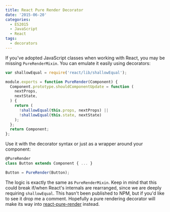 ```yaml
---
title: React Pure Render Decorator
date: '2015-06-20'
categories:
  - ES2015
  - JavaScript
  - React
tags:
  - decorators
---
```




If you've adopted JavaScript classes when working with React, you may be missing `PureRenderMixin`. You can emulate it easily using decorators:

```javascript
var shallowEqual = require('react/lib/shallowEqual');

module.exports = function PureRender(Component) {
  Component.prototype.shouldComponentUpdate = function (
    nextProps,
    nextState,
  ) {
    return (
      !shallowEqual(this.props, nextProps) ||
      !shallowEqual(this.state, nextState)
    );
  };
  return Component;
};
```

Use it with the decorator syntax or just as a wrapper around your component:

```javascript
@PureRender
class Button extends Component { ... }

Button = PureRender(Button);
```

The logic is exactly the same as `PureRenderMixin`. Keep in mind that this could break if/when React's internals are rearranged, since we are deeply requiring `shallowEqual`. This hasn't been published to NPM, but if you'd like to see it drop me a comment. Hopefully a pure rendering decorator will make its way into [react-pure-render][1] instead.

[1]: https://github.com/gaearon/react-pure-render/pull/4
